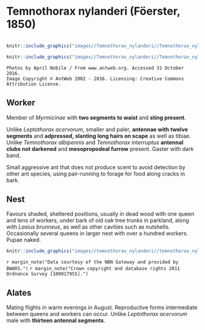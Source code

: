 # **Temnothorax nylanderi** (Föerster, 1850)

```marginfigure
```

```r
knitr::include_graphics("images//Temnothorax_nylanderi//Temnothorax_nylanderi_head.jpg")
```

```r
knitr::include_graphics("images//Temnothorax_nylanderi//Temnothorax_nylanderi_side.jpg")
```

```block
Photos by April Nobile / From www.antweb.org. Accessed 31 October 2016.
Image Copyright © AntWeb 2002 - 2016. Licensing: Creative Commons Attribution License.
```

## Worker
Member of *Myrmicinae* with **two segments to waist** and **sting present**.

Unlike *Leptothorax acervorum*, smaller and paler, **antennae with twelve segments** and **adpressed, slanting long hairs on scape** as well as tibiae. Unlike *Temnothorax albipennis* and *Temnothorax interruptus* **antennal clubs not darkened** and **mesopropodeal furrow** present. Gaster with dark band.

Small aggressive ant that does not produce scent to avoid detection by other ant species, using pair-running to forage for food along cracks in bark.

## Nest
Favours shaded, sheltered positions, usually in dead wood with one queen and tens of workers, under bark of old oak tree trunks in parkland, along with *Lasius brunneus*, as well as other cavities such as nutshells. Occasionally several queens in larger nest with over a hundred workers. Pupae naked.

```r
knitr::include_graphics("images//temnothorax_nylanderi//temnothorax_nylanderi_map.png")
```
`r margin_note("Data courtesy of the NBN Gateway and provided by BWARS.")`
`r margin_note("Crown copyright and database rights 2011 Ordnance Survey [100017955].")`

## Alates
Mating flights in warm evenings in August. Reproductive forms intermediate between queens and workers can occur. Unlike *Leptothorax acervorum* male with **thirteen antennal segments**.

\pagebreak